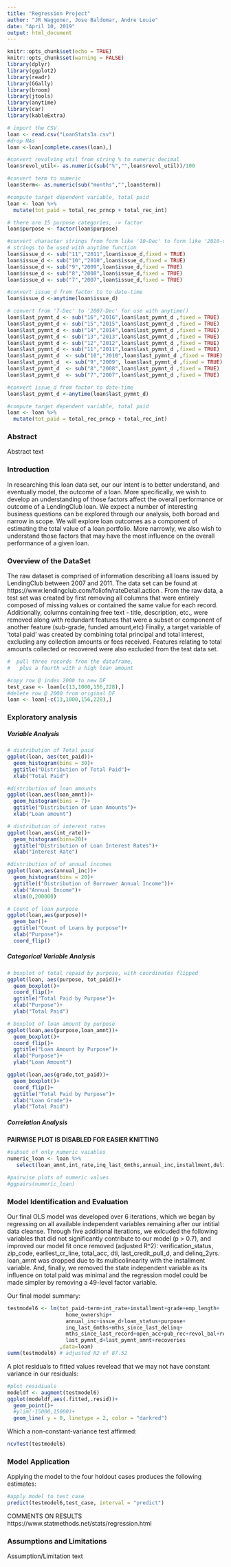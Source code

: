 ```yaml
---
title: "Regression Project"
author: "JR Waggoner, Jose Baldomar, Andre Louie"
date: "April 10, 2019"
output: html_document
---
```


```r

knitr::opts_chunk$set(echo = TRUE)
knitr::opts_chunk$set(warning = FALSE)
library(dplyr)
library(ggplot2)
library(readr)
library(GGally)
library(broom)
library(jtools)
library(anytime)
library(car)
library(kableExtra)
```

``` r
# import the CSV
loan <- read.csv("LoanStats3a.csv")
#drop NAs
loan <-loan[complete.cases(loan),]  
```

```r

#convert revolving util from string % to numeric decimal
loan$revol_util<- as.numeric(sub("%","",loan$revol_util))/100

#convert term to numeric
loan$term<- as.numeric(sub("months","",loan$term))

#compute target dependent variable, total paid
loan <- loan %>%
  mutate(tot_paid = total_rec_prncp + total_rec_int)

# there are 15 purpose categories, -> factor 
loan$purpose <- factor(loan$purpose)

#convert character strings from form like '10-Dec' to form like '2010-dec'
# strings to be used with anytime function
loan$issue_d <- sub("11","2011",loan$issue_d,fixed = TRUE)
loan$issue_d <- sub("10","2010",loan$issue_d,fixed = TRUE)
loan$issue_d <- sub("9","2009",loan$issue_d,fixed = TRUE)
loan$issue_d <- sub("8","2008",loan$issue_d,fixed = TRUE)
loan$issue_d <- sub("7","2007",loan$issue_d,fixed = TRUE)

#convert issue_d from factor to to date-time 
loan$issue_d <-anytime(loan$issue_d)

# convert from '7-Dec' to '2007-Dec' for use with anytime()
loan$last_pymnt_d <- sub("16","2016",loan$last_pymnt_d ,fixed = TRUE)
loan$last_pymnt_d <- sub("15","2015",loan$last_pymnt_d ,fixed = TRUE)
loan$last_pymnt_d <- sub("14","2014",loan$last_pymnt_d ,fixed = TRUE)
loan$last_pymnt_d <- sub("13","2013",loan$last_pymnt_d ,fixed = TRUE)
loan$last_pymnt_d <- sub("12","2012",loan$last_pymnt_d ,fixed = TRUE)
loan$last_pymnt_d <- sub("11","2011",loan$last_pymnt_d ,fixed = TRUE)
loan$last_pymnt_d  <- sub("10","2010",loan$last_pymnt_d ,fixed = TRUE)
loan$last_pymnt_d  <- sub("9","2009", loan$last_pymnt_d ,fixed = TRUE)
loan$last_pymnt_d  <- sub("8","2008",loan$last_pymnt_d ,fixed = TRUE)
loan$last_pymnt_d  <- sub("7","2007",loan$last_pymnt_d ,fixed = TRUE)

#convert issue_d from factor to date-time 
loan$last_pymnt_d <-anytime(loan$last_pymnt_d)

```

```r
#compute target dependent variable, total paid
loan <- loan %>%
  mutate(tot_paid = total_rec_prncp + total_rec_int)
```


### **Abstract**
Abstract text

### **Introduction**

  In researching this loan data set, our our intent is to better understand, and eventually model, the outcome of a loan.  More specifically, we wish to develop an understanding of those factors affect the overall performance or outcome of a LendingClub loan.  We expect a number of interesting business questions can be explored through our analysis, both boroad and narrow in scope.  We will explore loan outcomes as a component of estimating the total value of a loan portfolio.  More narrowly, we also wish to understand those factors that may have the most influence on the overall performance of a given loan.


### **Overview of the DataSet**
  The raw dataset is comprised of information describing all loans issued by LendingClub between 2007 and 2011. The data set can be found at  https://www.lendingclub.com/foliofn/rateDetail.action . From the raw data, a test set was created by first removing all columns that were entirely composed of missing values or contained the same value for each record.  Additionally, columns containing free text - title, description, etc., were removed along with redundant features that were a subset or component of another feature (sub-grade, funded amount,etc)  Finally, a target variable of 'total paid' was created by combining total principal and total interest, excluding any collection amounts or fees received.  Features relating to total amounts collected or recovered were also excluded from the test data set.

```r
#  pull three records from the dataframe, 
#   plus a fourth with a high loan amount

#copy row @ index 2000 to new DF
test_case <- loan[c(13,1000,156,228),]
#delete row @ 2000 from original DF
loan <- loan[-c(13,1000,156,228),]
```
  
### **Exploratory analysis**

##### **Variable Analysis**

```r
# distribution of Total paid
ggplot(loan, aes(tot_paid))+
  geom_histogram(bins = 30)+
  ggtitle("Distribution of Total Paid")+
  xlab("Total Paid")
```

```r
#distribution of loan amounts
ggplot(loan,aes(loan_amnt))+
  geom_histogram(bins = 7)+
  ggtitle("Distribution of Loan Amounts")+
  xlab("Loan amount")
```

```r
# distribution of interest rates
ggplot(loan,aes(int_rate))+
  geom_histogram(bins=20)+
  ggtitle("Distribution of Loan Interest Rates")+
  xlab("Interest Rate")
```

```r
#distribution of of annual incomes
ggplot(loan,aes(annual_inc))+
  geom_histogram(bins = 20)+
  ggtitle(("Distribution of Borrower Annual Income"))+
  xlab("Annual Income")+
  xlim(0,200000)
```

```r
# Count of loan purpose
ggplot(loan,aes(purpose))+
  geom_bar()+
  ggtitle("Count of Loans by purpose")+
  xlab("Purpose")+
  coord_flip()
```

##### **Categorical Variable Analysis**

```r
# boxplot of total repaid by purpose, with coordinates flipped
ggplot(loan, aes(purpose, tot_paid))+
  geom_boxplot()+
  coord_flip()+
  ggtitle("Total Paid by Purpose")+
  xlab("Purpose")+
  ylab("Total Paid")
```

```r
# boxplot of loan amount by purpose
ggplot(loan,aes(purpose,loan_amnt))+
  geom_boxplot()+
  coord_flip()+
  ggtitle("Loan Amount by Purpose")+
  xlab("Purpose")+
  ylab("Loan Amount")
```

```r
ggplot(loan,aes(grade,tot_paid))+
  geom_boxplot()+
  coord_flip()+
  ggtitle("Total Paid by Purpose")+
  xlab("Loan Grade")+
  ylab("Total Paid")
```

##### **Correlation Analysis**

**PAIRWISE PLOT IS DISABLED FOR EASIER KNITTING**
```r
#subset of only numeric vaiables
numeric_loan <- loan %>%
   select(loan_amnt,int_rate,inq_last_6mths,annual_inc,installment,delinq_2yrs,tot_paid  )

#pairwise plots of numeric values  
#ggpairs(numeric_loan)
```

### **Model Identification and Evaluation** 
Our final OLS model was developed over 6 iterations, which we began by regressing on all available independent variables remaining after our intitial data cleanse.  Through five additional iterations, we exlcuded the following variables that did not significantly contribute to our model (p > 0.7), and improved our model fit once removed (adjusted R^2): verification_status, zip_code, earliest_cr_line, total_acc, dti, last_credit_pull_d, and delinq_2yrs.  loan_amnt was dropped due to its multicolinearity with the installment variable.  And, finally, we removed the state independent variable as its influence on total paid was minimal and the regression model could be made simpler by removing a 49-level factor variable. 

Our final model summary:

```r
testmodel6 <- lm(tot_paid~term+int_rate+installment+grade+emp_length+
                   home_ownership+
                   annual_inc+issue_d+loan_status+purpose+
                   inq_last_6mths+mths_since_last_delinq+
                   mths_since_last_record+open_acc+pub_rec+revol_bal+revol_util+
                   last_pymnt_d+last_pymnt_amnt+recoveries
                 ,data=loan)
summ(testmodel6) # adjusted R2 of 87.52

```

A plot residuals to fitted values revelead that we may not have constant variance in our residuals:

```r
#plot residiuals
modeldf <- augment(testmodel6)
ggplot(modeldf,aes(.fitted,.resid))+
  geom_point()+
  #ylim(-15000,15000)+
  geom_line( y = 0, linetype = 2, color = "darkred")
```

Which a non-constant-variance test affirmed:
```r
ncvTest(testmodel6)
```

### **Model Application**
Applying the model to the four holdout cases produces the following estimates:
```r
#apply model to test case
predict(testmodel6,test_case, interval = "predict")
```

COMMENTS ON RESULTS
https://www.statmethods.net/stats/regression.html

### **Assumptions and Limitations**
Assumption/Limitation text


